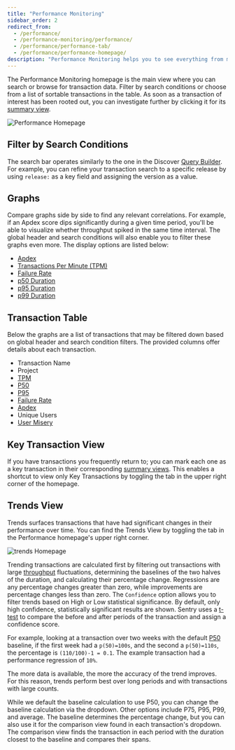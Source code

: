 ```yaml
---
title: "Performance Monitoring"
sidebar_order: 2
redirect_from:
  - /performance/
  - /performance-monitoring/performance/
  - /performance/performance-tab/
  - /performance/performance-homepage/
description: "Performance Monitoring helps you to see everything from macro-level metrics to micro-level spans, and you'll be able to cross-reference transactions with related issues, and customize queries."
---
```


The Performance Monitoring homepage is the main view where you can search or browse for transaction data. Filter by search conditions or choose from a list of sortable transactions in the table. As soon as a transaction of interest has been rooted out, you can investigate further by clicking it for its [summary view](/product/performance/transaction-summary/).

![Performance Homepage](perf-homepage.png)

## Filter by Search Conditions

The search bar operates similarly to the one in the Discover [Query Builder](/product/discover-queries/query-builder/#filter-by-search-conditions). For example, you can refine your transaction search to a specific release by using `release:` as a key field and assigning the version as a value.

## Graphs

Compare graphs side by side to find any relevant correlations. For example, if an Apdex score dips significantly during a given time period, you'll be able to visualize whether throughput spiked in the same time interval. The global header and search conditions will also enable you to filter these graphs even more. The display options are listed below:

- [Apdex](/product/performance/metrics/#apdex)
- [Transactions Per Minute (TPM)](/product/performance/metrics/#throughput-total-tpm-tps)
- [Failure Rate](/product/performance/metrics/#failure-rate)
- [p50 Duration](/product/performance/metrics/#p50-threshold)
- [p95 Duration](/product/performance/metrics/#p95-threshold)
- [p99 Duration](/product/performance/metrics/#p99-threshold)

## Transaction Table

Below the graphs are a list of transactions that may be filtered down based on global header and search condition filters. The provided columns offer details about each transaction.

- Transaction Name
- Project
- [TPM](/product/performance/metrics/#throughput-total-tpm-tps)
- [P50](/product/performance/metrics/#average-transaction-duration)
- [P95](/product/performance/metrics/#p95-threshold)
- [Failure Rate](/product/performance/metrics/#failure-rate)
- [Apdex](/product/performance/metrics/#apdex)
- Unique Users
- [User Misery](/product/performance/metrics/#user-misery)

## Key Transaction View

If you have transactions you frequently return to; you can mark each one as a key transaction in their corresponding [summary views](/product/performance/transaction-summary/#key-transaction). This enables a shortcut to view only Key Transactions by toggling the tab in the upper right corner of the homepage.

## Trends View

Trends surfaces transactions that have had significant changes in their performance over time. You can find the Trends View by toggling the tab in the Performance homepage's upper right corner.

![trends Homepage](trends-homepage.png)

Trending transactions are calculated first by filtering out transactions with large [throughput](/product/performance/metrics/#throughput-total-tpm-tps) fluctuations, determining the baselines of the two halves of the duration, and calculating their percentage change. Regressions are any percentage changes greater than zero, while improvements are percentage changes less than zero.
The `Confidence` option allows you to filter trends based on High or Low statistical significance. By default, only high confidence, statistically significant results are shown. Sentry uses a [t-test](https://en.wikipedia.org/wiki/Welch%27s_t-test) to compare the before and after periods of the transaction and assign a confidence score. 

For example, looking at a transaction over two weeks with the default [P50](/product/performance/metrics/#average-transaction-duration) baseline, if the first week had a `p(50)=100s`, and the second a `p(50)=110s`, the percentage is `(110/100)-1 = 0.1`. The example transaction had a performance regression of `10%`.

The more data is available, the more the accuracy of the trend improves. For this reason, trends perform best over long periods and with transactions with large counts.

While we default the baseline calculation to use P50, you can change the baseline calculation via the dropdown. Other options include P75, P95, P99, and average. The baseline determines the percentage change, but you can also use it for the comparison view found in each transaction's dropdown. The comparison view finds the transaction in each period with the duration closest to the baseline and compares their spans.
